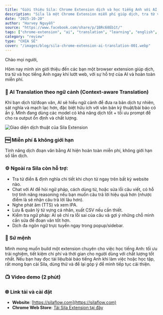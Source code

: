 ```yaml
---
title: "Giới thiệu Sila: Chrome Extension dịch và học tiếng Anh với AI (Miễn phí)"
description: "Sila là một Chrome Extension miễn phí giúp dịch, tra từ và học tiếng Anh ngay khi lướt web với sự hỗ trợ của AI, cung cấp bản dịch theo ngữ cảnh và nhiều tính năng hữu ích khác."
date: "2025-10-20"
author: "Harvey Nguyễn"
source: "https://www.facebook.com/share/p/1BRc68Eb1t/"
tags: ["chrome-extension", "ai", "translation", "learning", "english", "review"]
category: "review"
type: "CHIA SẺ"
cover: "/images/blog/sila-chrome-extension-ai-translation-001.webp"
---
```



Chào mọi người,

Hôm nay mình xin giới thiệu đến các bạn một browser extension giúp dịch, tra từ và học tiếng Anh ngay khi lướt web, với sự hỗ trợ của AI và hoàn toàn miễn phí.

### 🚀 AI Translation theo ngữ cảnh (Context-aware Translation)

Khi bạn dịch từ/đoạn văn, AI sẽ hiểu ngữ cảnh để đưa ra bản dịch tự nhiên, sát nghĩa và mạch lạc hơn, đặc biệt hữu ích với văn bản kỹ thuật/bài báo có ẩn ý. Mình đang dùng các model có khả năng dịch tốt + tối ưu prompt để cho ra output ổn định và chất lượng.

![Giao diện dịch thuật của Sila Extension](/images/blog/sila-chrome-extension-ai-translation-002.webp)

### 🆓 Miễn phí & không giới hạn

Tính năng dịch đoạn văn bằng AI hiện hoàn toàn miễn phí, không giới hạn số lần dịch.

### ⚙️ Ngoài ra Sila còn hỗ trợ:

- Tra từ điển & định nghĩa chi tiết khi chọn từ ngay trên bất kỳ website nào.
- Chat với AI để hỏi ngữ pháp, cách dùng từ, hoặc sửa lỗi câu viết, có hỗ trợ tính năng reasoning nếu bạn muốn câu trả lời hiệu quả hơn (nhược điểm là sẽ nhận câu trả lời lâu hơn).
- Nghe phát âm (TTS) và xem IPA.
- Lưu & quản lý từ vựng cá nhân, xuất CSV nếu cần thiết.
- Kiểm tra ngữ pháp: AI sẽ chỉ ra lỗi sai của câu và gợi ý những chỗ mình cần sửa để đoạn văn tốt hơn.
- Dịch đa ngôn ngữ trực tuyến ngay trong popup/sidebar.

### 🎯 Sứ mệnh

Mình mong muốn build một extension chuyên cho việc học tiếng Anh: tối ưu trải nghiệm, tiết kiệm chi phí và thời gian cho người dùng với chất lượng tốt nhất. Nếu bạn hay đọc tài liệu/bài báo tiếng Anh khi làm việc hoặc học tập, rất mong bạn cài Sila, dùng thử và để lại góp ý để mình tiếp tục cải thiện.

### 📺 Video demo (2 phút)

<YouTubeEmbed videoId="cdVkROEkoss" />

### 🌐 Link tải và cài đặt
- **Website**: [https://silaflow.com](https://silaflow.com)
- **Chrome Web Store**: [Tải Sila Extension tại đây](https://chromewebstore.google.com/detail/cbmjiodjdnagcfcpgmcfkbbpajlkjcbo)